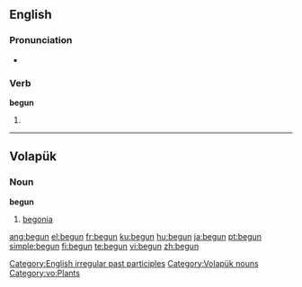 ==English==

===Pronunciation===
*{{audio|en-us-begun.ogg|Audio (US)}}

===Verb===
'''begun'''

# {{past participle of|[[begin]]}}

<!-- these belong on the page for "begin"
*[[Dutch]]: [[begonnen]]
*[[Swedish]]: [[börjat]]-->

[[Category:English irregular past participles]]

----

==Volapük==

===Noun===
'''begun'''

# [[begonia]]

[[Category:Volapük nouns]]
[[Category:vo:Plants]]

[[ang:begun]]
[[el:begun]]
[[fr:begun]]
[[ku:begun]]
[[hu:begun]]
[[ja:begun]]
[[pt:begun]]
[[simple:begun]]
[[fi:begun]]
[[te:begun]]
[[vi:begun]]
[[zh:begun]]